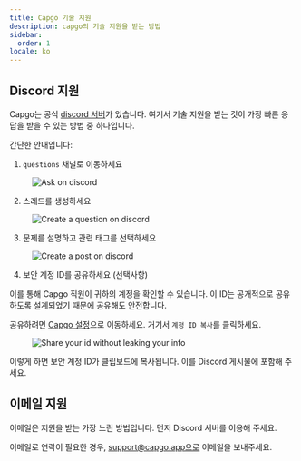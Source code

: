 ```yaml
---
title: Capgo 기술 지원
description: capgo의 기술 지원을 받는 방법
sidebar:
  order: 1
locale: ko
---
```


## Discord 지원

Capgo는 공식 [discord 서버](https://discordcom/invite/VnYRvBfgA6)가 있습니다. 여기서 기술 지원을 받는 것이 가장 빠른 응답을 받을 수 있는 방법 중 하나입니다.

간단한 안내입니다:

1. `questions` 채널로 이동하세요

<figure><img style="margin-left: auto; margin-right: auto" src="/discord-questions.webp" alt="Ask on discord" /><figcaption></figcaption></figure>

2. 스레드를 생성하세요

<figure><img style="margin-left: auto; margin-right: auto" src="/discord-newquestion.webp" alt="Create a question on discord" /><figcaption></figcaption></figure>

3. 문제를 설명하고 관련 태그를 선택하세요

<figure><img style="margin-left: auto; margin-right: auto" src="/discord-new-post.webp" alt="Create a post on discord" /><figcaption></figcaption></figure>

4. 보안 계정 ID를 공유하세요 (선택사항)

이를 통해 Capgo 직원이 귀하의 계정을 확인할 수 있습니다. 이 ID는 공개적으로 공유하도록 설계되었기 때문에 공유해도 안전합니다.

공유하려면 [Capgo 설정](https://webcapgo.app/dashboard/settings/account/)으로 이동하세요. 거기서 `계정 ID 복사`를 클릭하세요.

<figure><img style="margin-left: auto; margin-right: auto" src="/share-secure-id.webp" alt="Share your id without leaking your info" /><figcaption></figcaption></figure>

이렇게 하면 보안 계정 ID가 클립보드에 복사됩니다. 이를 Discord 게시물에 포함해 주세요.

## 이메일 지원

이메일은 지원을 받는 가장 느린 방법입니다. 먼저 Discord 서버를 이용해 주세요.

이메일로 연락이 필요한 경우, support@capgo.app으로 이메일을 보내주세요.
